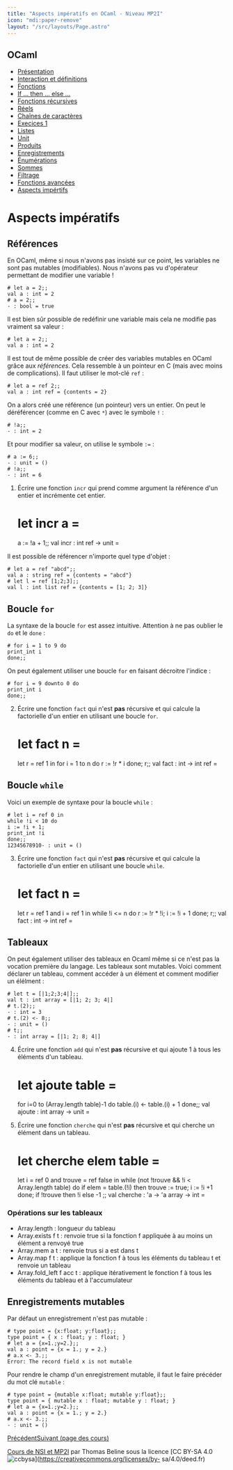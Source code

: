 ```yaml
---
title: "Aspects impératifs en OCaml - Niveau MP2I"
icon: "mdi:paper-remove"
layout: "/src/layouts/Page.astro"
---
```

 
## OCaml

  - [Présentation](.)
  - [Interaction et définitions](interaction-definition)
  - [Fonctions](fonctions)
  - [If … then … else …](if-then-else)
  - [Fonctions récursives](fonctions-recursives)
  - [Réels](reels)
  - [Chaînes de caractères](string)
  - [Execices 1](exercices-1)
  - [Listes](listes)
  - [Unit](unit)
  - [Produits](produits)
  - [Enregistrements](enregistrements)
  - [Énumérations](enumerations)
  - [Sommes](sommes)
  - [Filtrage](filtrage)
  - [Fonctions avancées](fonctions-avancees)
  - [Aspects impértifs](aspects-imperatifs)

# Aspects impératifs

## Références

En OCaml, même si nous n'avons pas insisté sur ce point, les variables ne sont
pas mutables (modifiables). Nous n'avons pas vu d'opérateur permettant de
modifier une variable !

    
    
    # let a = 2;;
    val a : int = 2
    # a = 2;;
    - : bool = true

Il est bien sûr possible de redéfinir une variable mais cela ne modifie pas
vraiment sa valeur :

    
    
    # let a = 2;;
    val a : int = 2

Il est tout de même possible de créer des variables mutables en OCaml grâce
aux _références_. Cela ressemble à un pointeur en C (mais avec moins de
complications). Il faut utiliser le mot-clé `ref` :

    
    
    # let a = ref 2;;
    val a : int ref = {contents = 2}

On a alors créé une référence (un pointeur) vers un entier. On peut le
déréférencer (comme en C avec `*`) avec le symbole `!` :

    
    
    # !a;;
    - : int = 2

Et pour modifier sa valeur, on utilise le symbole `:=` :

    
    
    # a := 6;;
    - : unit = ()
    # !a;;
    - : int = 6

1. Écrire une fonction `incr` qui prend comme argument la référence d'un
entier et incrémente cet entier.

    
    
    # let incr a =
    a := !a + 1;;
    val incr : int ref -> unit = <fun>

Il est possible de référencer n'importe quel type d'objet :

    
    
    # let a = ref "abcd";;
    val a : string ref = {contents = "abcd"}
    # let l = ref [1;2;3];;
    val l : int list ref = {contents = [1; 2; 3]}

## Boucle `for`

La syntaxe de la boucle `for` est assez intuitive. Attention à ne pas oublier
le `do` et le `done` :

    
    
    # for i = 1 to 9 do
    print_int i
    done;;

On peut également utiliser une boucle `for` en faisant décroitre l'indice :

    
    
    # for i = 9 downto 0 do
    print_int i
    done;;

2. Écrire une fonction `fact` qui n'est **pas** récursive et qui calcule
la factorielle d'un entier en utilisant une boucle `for`.

    
    
    # let fact n =
    let r = ref 1 in
    for i = 1 to n do
    r := !r * i
    done;
    r;;
    val fact : int -> int ref = <fun>

## Boucle `while`

Voici un exemple de syntaxe pour la boucle `while` :

    
    
    # let i = ref 0 in
    while !i < 10 do
    i := !i + 1;
    print_int !i
    done;;
    12345678910- : unit = ()

3. Écrire une fonction `fact` qui n'est **pas** récursive et qui calcule
la factorielle d'un entier en utilisant une boucle `while`.

    
    
    # let fact n =
    let r = ref 1 and i = ref 1 in
    while !i <= n do
    r := !r * !i;
    i := !i + 1
    done;
    r;;
    val fact : int -> int ref = <fun>

## Tableaux

On peut également utiliser des tableaux en Ocaml même si ce n'est pas la
vocation première du langage. Les tableaux sont mutables. Voici comment
déclarer un tableau, comment accéder à un élément et comment modifier un
élélment :

    
    
    # let t = [|1;2;3;4|];;
    val t : int array = [|1; 2; 3; 4|]
    # t.(2);;
    - : int = 3
    # t.(2) <- 8;;
    - : unit = ()
    # t;;
    - : int array = [|1; 2; 8; 4|]

4. Écrire une fonction `add` qui n'est **pas** récursive et qui ajoute 1 à
tous les éléments d'un tableau.

    
    
    # let ajoute table =
    for i=0 to (Array.length table)-1 do
    table.(i) <- table.(i) + 1
    done;;
    val ajoute : int array -> unit = <fun>

5. Écrire une fonction `cherche` qui n'est **pas** récursive et qui
cherche un élément dans un tableau.

    
    
    # let cherche elem table =
    let i = ref 0
    and trouve = ref false
    in
       while (not !trouve && !i < Array.length table) do
          if elem = table.(!i) then
             trouve := true;
          i := !i +1
       done;
       if !trouve then
          !i
       else
          -1
    ;;
    val cherche : 'a -> 'a array -> int = <fun>

### Opérations sur les tableaux

  - Array.length : longueur du tableau
  - Array.exists f t : renvoie true si la fonction f appliquée à au moins un élément a renvoyé true
  - Array.mem a t : renvoie trus si a est dans t
  - Array.map f t : applique la fonction f à tous les éléments du tableau t et renvoie un tableau
  - Array.fold_left f acc t : applique itérativement le fonction f à tous les éléments du tableau et à l'accumulateur

## Enregistrements mutables

Par défaut un enregistrement n'est pas mutable :

    
    
    # type point = {x:float; y:float};;
    type point = { x : float; y : float; }
    # let a = {x=1.;y=2.};;
    val a : point = {x = 1.; y = 2.}
    # a.x <- 3.;;
    Error: The record field x is not mutable

Pour rendre le champ d'un enregistrement mutable, il faut le faire précéder du
mot clé `mutable` :

    
    
    # type point = {mutable x:float; mutable y:float};;
    type point = { mutable x : float; mutable y : float; }
    # let a = {x=1.;y=2.};;
    val a : point = {x = 1.; y = 2.}
    # a.x <- 3.;;
    - : unit = ()

[Précédent](fonctions-avancees)[Suivant (page des cours)](..)

[Cours de NSI et MP2I](https://kxs.fr/cours/) par Thomas Beline sous la
licence [CC BY-SA 4.0
![ccbysa](//cours/ccbysa.svg)](https://creativecommons.org/licenses/by-
sa/4.0/deed.fr)

